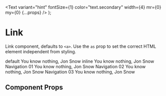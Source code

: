 
<Meta title="Components/Link" component={Link} />

  <Text
    variant="hint"
    fontSize={1}
    color="text.secondary"
    width={4}
    mr={0}
    my={0}
    {...props}
  />
);

# Link

Link component, defaults to `<a>`. Use the `as` prop to set the correct HTML element independent from styling.

<Preview withToolbar>
  <Story name="link">
    <Flex flexDirection="column">
      <Flex alignItems="baseline" mb={3}>
        <Variant>default</Variant>
        <Link href="#!" variant="default">
          You know nothing, Jon Snow
        </Link>
      </Flex>
      <Flex alignItems="baseline" mb={3}>
        <Variant>inline</Variant>
        <Link href="#!" variant="inline">
          You know nothing, Jon Snow
        </Link>
      </Flex>
      <Flex alignItems="baseline" mb={3}>
        <Variant>Navigation 01</Variant>
        <Link href="#!" variant="nav1">
          You know nothing, Jon Snow
        </Link>
      </Flex>
      <Flex alignItems="baseline" mb={3}>
        <Variant>Navigation 02</Variant>
        <Link href="#!" variant="nav2">
          You know nothing, Jon Snow
        </Link>
      </Flex>
      <Flex alignItems="baseline" mb={3}>
        <Variant>Navigation 03</Variant>
        <Link href="#!" variant="nav3">
          You know nothing, Jon Snow
        </Link>
      </Flex>
    </Flex>
  </Story>
</Preview>

## Component Props

<Props of={Link} />
